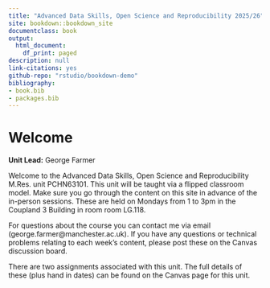 ```yaml
---
title: "Advanced Data Skills, Open Science and Reproducibility 2025/26"
site: bookdown::bookdown_site
documentclass: book
output:
  html_document:
    df_print: paged
description: null
link-citations: yes
github-repo: "rstudio/bookdown-demo"
bibliography:
- book.bib
- packages.bib
---
```


# Welcome {-}

**Unit Lead:** George Farmer

Welcome to the Advanced Data Skills, Open Science and Reproducibility M.Res. unit PCHN63101. This unit will be taught via a flipped classroom model. Make sure you go through the content on this site in advance of the in-person sessions. These are held on Mondays from 1 to 3pm in the Coupland 3 Building in room room LG.118.

For questions about the course you can contact me via email (george.farmer@manchester.ac.uk). If you have any questions or technical problems relating to each week's content, please post these on the Canvas discussion board.

There are two assignments associated with this unit. The full details of these (plus hand in dates) can be found on the Canvas page for this unit.
